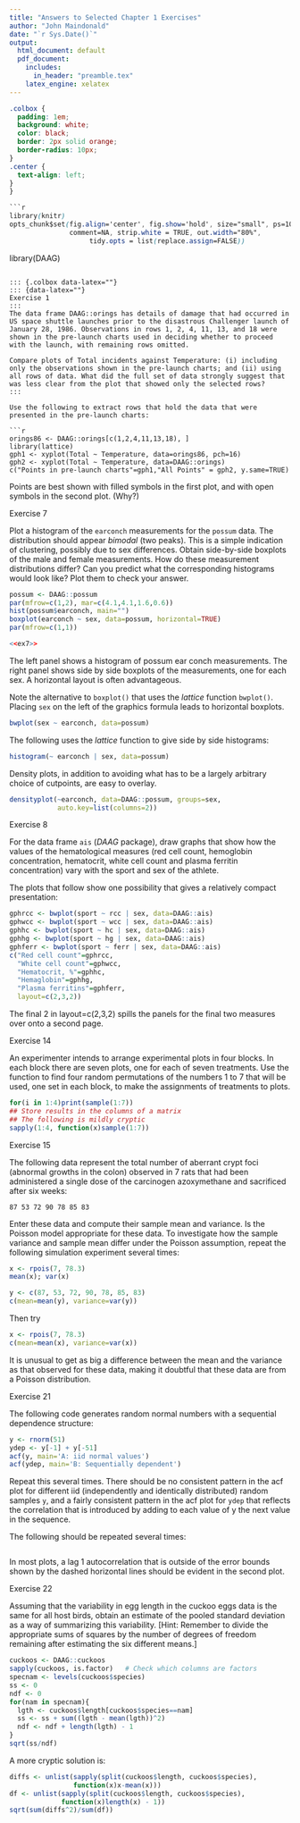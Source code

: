 ```yaml
---
title: "Answers to Selected Chapter 1 Exercises"
author: "John Maindonald"
date: "`r Sys.Date()`"
output: 
  html_document: default
  pdf_document:
    includes:
      in_header: "preamble.tex"
    latex_engine: xelatex
---
```


```css
.colbox {
  padding: 1em;
  background: white;
  color: black;
  border: 2px solid orange;
  border-radius: 10px;
}
.center {
  text-align: left;
}
}

```r
library(knitr)
opts_chunk$set(fig.align='center', fig.show='hold', size="small", ps=10, 
               comment=NA, strip.white = TRUE, out.width="80%", 
                    tidy.opts = list(replace.assign=FALSE))
```

<!-- ```{r setup, cache=FALSE, echo=FALSE} -->
<!-- Hmisc::knitrSet(basename="intro", fig.path="figs/g", w=7, h=7) -->
<!-- oldopt <- options(digits=4, formatR.arrow=FALSE, width=70, scipen=999) -->
<!-- knitr::render_listings() -->
<!-- library(knitr) -->
<!-- opts_chunk$set(cache.path='cache-', fig.align='center', fig.show='hold', size="small", ps=10, out.width="0.8\\textwidth", comment=NA) -->
<!-- opts_chunk[['set']](cache.path='cache-', out.width="0.8\\textwidth",  -->
<!--                     fig.align="center", -->
<!--                     fig.show='hold', size="small", ps=10, strip.white = TRUE, -->
<!--                     out.width="0.8\\textwidth", comment=NA, -->
<!--                     width=70, comment=NA, tidy.opts = list(replace.assign=FALSE)) -->
<!-- ``` -->


library(DAAG)
```

::: {.colbox data-latex=""}
::: {data-latex=""}
Exercise 1
:::
The data frame DAAG::orings has details of damage that had occurred in US space shuttle launches prior to the disastrous Challenger launch of January 28, 1986. Observations in rows 1, 2, 4, 11, 13, and 18 were shown in the pre-launch charts used in deciding whether to proceed with the launch, with remaining rows omitted.

Compare plots of Total incidents against Temperature: (i) including only the observations shown in the pre-launch charts; and (ii) using all rows of data. What did the full set of data strongly suggest that was less clear from the plot that showed only the selected rows?
:::

Use the following to extract rows that hold the data that were presented in the pre-launch charts:

```r
orings86 <- DAAG::orings[c(1,2,4,11,13,18), ]
library(lattice)
gph1 <- xyplot(Total ~ Temperature, data=orings86, pch=16)
gph2 <- xyplot(Total ~ Temperature, data=DAAG::orings)
c("Points in pre-launch charts"=gph1,"All Points" = gph2, y.same=TRUE)
```

Points are best shown with filled symbols in the first plot, and with open symbols in the second plot. (Why?)

::: {.colbox data-latex=""}
::: {data-latex=""}
Exercise 7
:::

Plot a histogram of the `earconch` measurements for the `possum` data. The distribution should appear *bimodal* (two peaks). This is a simple indication of clustering, possibly due to sex differences. Obtain side-by-side boxplots of the male and female \verb!earconch! measurements. How do these measurement distributions differ? Can you predict what the corresponding histograms would look like? Plot them to check your answer.
:::

```r
possum <- DAAG::possum
par(mfrow=c(1,2), mar=c(4.1,4.1,1.6,0.6))
hist(possum$earconch, main="")
boxplot(earconch ~ sex, data=possum, horizontal=TRUE)
par(mfrow=c(1,1))
```


```r
<<ex7>>
```

The left panel shows a histogram of possum ear conch measurements.
The right panel shows side by side boxplots of the measurements, one for
each sex. A horizontal layout is often advantageous.

Note the alternative to `boxplot()` that uses the *lattice* function `bwplot()`. Placing `sex` on the left of the graphics formula leads to horizontal boxplots.

```r
bwplot(sex ~ earconch, data=possum)
```

\noindent The following uses the *lattice* function \texttt{histogram()} to give side by side histograms:

```r
histogram(~ earconch | sex, data=possum)
```

\paragraph{A comparison of  density plots may work better:}

Density plots, in addition to avoiding what has to be a largely arbitrary choice of cutpoints, are easy to overlay.

```r
densityplot(~earconch, data=DAAG::possum, groups=sex, 
            auto.key=list(columns=2))
```

::: {.colbox data-latex=""}
::: {data-latex=""}
Exercise 8
:::

For the data frame `ais` (*DAAG* package), draw graphs that show how the values of the hematological measures (red cell count, hemoglobin concentration, hematocrit, white cell count and plasma ferritin concentration) vary with the sport and sex of the athlete.
:::

The plots that follow show one possibility that gives a relatively compact presentation:

```r
gphrcc <- bwplot(sport ~ rcc | sex, data=DAAG::ais)
gphwcc <- bwplot(sport ~ wcc | sex, data=DAAG::ais)
gphhc <- bwplot(sport ~ hc | sex, data=DAAG::ais)
gphhg <- bwplot(sport ~ hg | sex, data=DAAG::ais)
gphferr <- bwplot(sport ~ ferr | sex, data=DAAG::ais)
c("Red cell count"=gphrcc, 
  "White cell count"=gphwcc, 
  "Hematocrit, %"=gphhc, 
  "Hemaglobin"=gphhg,
  "Plasma ferritins"=gphferr,
  layout=c(2,3,2))
```

The final 2 in layout=c(2,3,2) spills the panels for the final two measures over onto a second page.

::: {.colbox data-latex=""}
::: {data-latex=""}
Exercise 14
:::

An experimenter intends to arrange experimental plots in four blocks. In each block there are seven plots, one for each of seven treatments. Use the function \verb!sample()! to find four random permutations of the numbers 1 to 7 that will be used, one set in each block, to make the assignments of treatments to plots.
:::

```r
for(i in 1:4)print(sample(1:7))
## Store results in the columns of a matrix
## The following is mildly cryptic
sapply(1:4, function(x)sample(1:7))  
```

::: {.colbox data-latex=""}
::: {data-latex=""}
Exercise 15
:::

The following data represent the total number of aberrant crypt foci (abnormal growths in the colon) observed in 7 rats that had been administered a single dose of the carcinogen azoxymethane and sacrificed after six weeks:

```         
87 53 72 90 78 85 83
```

Enter these data and compute their sample mean and variance. Is the Poisson model appropriate for these data. To investigate how the sample variance and sample mean differ under the Poisson assumption, repeat the following simulation experiment several times:

```r
x <- rpois(7, 78.3)
mean(x); var(x)
```
:::

```r
y <- c(87, 53, 72, 90, 78, 85, 83)
c(mean=mean(y), variance=var(y))
```

Then try

```r
x <- rpois(7, 78.3)
c(mean=mean(x), variance=var(x))
```

It is unusual to get as big a difference between the mean and the variance as that observed for these data, making it doubtful that these data are from a Poisson distribution.



::: {.colbox data-latex=""}
::: {data-latex=""}
Exercise 21
:::
The following code generates random normal numbers with a sequential dependence structure:
```r
y <- rnorm(51) 
ydep <- y[-1] + y[-51] 
acf(y, main='A: iid normal values') 
acf(ydep, main='B: Sequentially dependent')
```

Repeat this several times. There should be no consistent pattern in the acf plot for different iid (independently and identically distributed)
random samples `y`, and a fairly consistent pattern in the acf plot for `ydep` that reflects the correlation that is introduced by adding to each value of y the next value in the sequence.
:::

The following should be repeated several times:


```r
```

In most plots, a lag 1 autocorrelation that is outside of the error bounds shown by the dashed horizontal lines should be evident in the second plot.

::: {.colbox data-latex=""}
::: {data-latex=""}
Exercise 22
:::

Assuming that the variability in egg length in the cuckoo eggs data is the same for all host birds, obtain an estimate of the pooled standard deviation as a way of summarizing this variability. [Hint: Remember to divide the appropriate sums of squares by the number of degrees of freedom remaining after estimating the six different means.]
:::

```r
cuckoos <- DAAG::cuckoos
sapply(cuckoos, is.factor)   # Check which columns are factors
specnam <- levels(cuckoos$species)
ss <- 0
ndf <- 0
for(nam in specnam){
  lgth <- cuckoos$length[cuckoos$species==nam]
  ss <- ss + sum((lgth - mean(lgth))^2)
  ndf <- ndf + length(lgth) - 1
}
sqrt(ss/ndf)
```

A more cryptic solution is:

```r
diffs <- unlist(sapply(split(cuckoos$length, cuckoos$species), 
                function(x)x-mean(x)))
df <- unlist(sapply(split(cuckoos$length, cuckoos$species), 
             function(x)length(x) - 1))
sqrt(sum(diffs^2)/sum(df))
```
